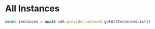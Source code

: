 # All Instances

```typescript
const instances = await sdk.provider.network.getAllInstancesList()
```